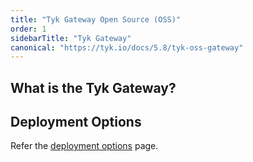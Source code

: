 ```yaml
---
title: "Tyk Gateway Open Source (OSS)"
order: 1
sidebarTitle: "Tyk Gateway"
canonical: "https://tyk.io/docs/5.8/tyk-oss-gateway"
---
```



## What is the Tyk Gateway?

<TykGatewayFeaturesInclude/>

## Deployment Options

Refer the [deployment options](/5.8/apim) page.